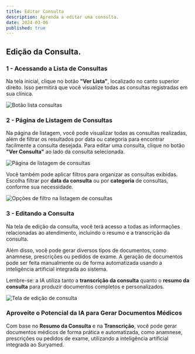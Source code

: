 ```yaml
---
title: Editar Consulta
description: Aprenda a editar uma consulta.
date: 2024-03-06
published: true
---
```


## Edição da Consulta. 

### 1 - Acessando a Lista de Consultas 
Na tela inicial, clique no botão **"Ver Lista"**, localizado no canto superior direito. Isso permitirá que você visualize todas as consultas registradas em sua clínica.  

<Image  
  src="/images/lista-consultas-link.png"  
  alt="Botão lista consultas"  
  width={1000}  
  height={400}  
  quality={100}  
  className="rounded-md w-full h-full"  
/>  

### 2 - Página de Listagem de Consultas  
Na página de listagem, você pode visualizar todas as consultas realizadas, além de filtrar os resultados por data ou categoria para encontrar facilmente a consulta desejada. Para editar uma consulta, clique no botão **"Ver Consulta"** ao lado da consulta selecionada.  

<Image  
  src="/images/lista-consultas.png"  
  alt="Página de listagem de consultas"  
  width={1000}  
  height={400}  
  quality={100}  
  className="rounded-md w-full h-full"  
/>  

Você também pode aplicar filtros para organizar as consultas exibidas. Escolha filtrar por **data da consulta** ou por **categoria** de consultas, conforme sua necessidade.  

<Image  
  src="/images/filtro-consultas.png"  
  alt="Opções de filtro na listagem de consultas"  
  width={1000}  
  height={400}  
  quality={100}  
  className="rounded-md w-full h-full"  
/>  

### 3 - Editando a Consulta  
Na tela de edição da consulta, você terá acesso a todas as informações relacionadas ao atendimento, incluindo o resumo e a transcrição da consulta.  

Além disso, você pode gerar diversos tipos de documentos, como anamnese, prescrições ou pedidos de exame. A geração de documentos pode ser feita manualmente ou de forma automatizada usando a inteligência artificial integrada ao sistema.  

Lembre-se: a IA utiliza tanto a **transcrição da consulta** quanto o **resumo da consulta** para produzir documentos completos e personalizados.  

<Image  
  src="/images/tela-editar-consulta.png"  
  alt="Tela de edição de consulta"  
  width={1000}  
  height={400}  
  quality={100}  
  className="rounded-md w-full h-full"  
/>  


### Aproveite o Potencial da IA para Gerar Documentos Médicos  

Com base no **Resumo da Consulta** e na **Transcrição**, você pode gerar documentos médicos de forma prática e automatizada, como anamnese, prescrições ou pedidos de exame, utilizando a inteligência artificial integrada ao Suryamed.  

<DocsItemLink title="Saiba mais sobre a geração de documentos médicos com IA aqui" link="/docs/procurar-por-consultas"/>
